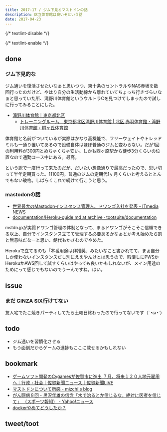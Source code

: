 ```yaml
---
title: 2017-17 / ジム下見とマストドンの話
description: 区立体育館は良いぞという話
date: 2017-04-23
---
```


{/* textlint-disable */}


{/* textlint-enable */}

done
----

### ジム下見的な

<X url="https://twitter.com/legnoh/status/856085089167564800" />

ジム通いを復活させたいなぁと思いつつ、東十条のセントラルやNAS赤坂を数回行ったのだけど、やはり自分の生活動線から離れていてちょっち行きづらいなぁと思っていた所、滝野川体育館というウルトラCを見つけてしまったので試しに行ってみることにした。

- [滝野川体育館｜東京都北区](https://www.city.kita.tokyo.jp/sports/bunka/sport/shisetsu/okunai/ichiran/takinogawa.html)
    - [トレーニングルーム　東京都北区滝野川体育館 | 北区 赤羽体育館・滝野川体育館・桐ヶ丘体育館](http://akatai.net/facility-takitai-trainning/)

体育館と名前がついているが実際はかなり高機能で、フリーウェイトやトレッドミルも一通り置いてあるので設備自体はほぼ普通のジムと変わらない。だが1回の利用料が300円とめちゃくちゃ安い。しかも西ヶ原駅から徒歩3分くらいの位置なので通勤コース中にある。最高。

という訳で一度行って来たのだが、だいたい想像通りで最高だったので、思い切って半年定期買った。11100円。普通のジムの定期代1ヶ月くらいと考えるととんでもない破格。しばらくこれで続けて行こうと思う。

### mastodonの話

- [世界最大のMastodonインスタンス管理人、ドワンゴ入社を発表 - ITmedia NEWS](https://www.itmedia.co.jp/news/articles/1704/21/news112.html)
- [documentation/Heroku-guide.md at archive · tootsuite/documentation](https://github.com/tootsuite/documentation/blob/archive/Running-Mastodon/Heroku-guide.md)

mstdn.jpが実質ドワンゴ管理の体制となって、まぁドワンゴがそこそこ信頼できる以上、自分でインスタンス立てて管理する必要あるかなぁとか考え始めたら割と無意味だなーと思い、鯖代もかさむのでやめた。

Herokuで立てるのも「本番用途は非推奨」みたいなこと書かれてて、まぁ自分しか使わないインスタンスだし別にええやんけとは思うので、暇潰しにPWSかHerokuかAWS回して試すくらいはやっても良いかもしれないが、メイン用途のためにって感じでもないのでうーんですね。はい。

issue
----

### まだ GINZA SIX行けてない

友人宅でたこ焼きパーティしてたら土曜日終わったので行ってないです（´◔ω◔`）

todo
----

- ジム通いを習慣化させる
- もう面倒だからゲームの進捗もここに載せるかもしれない

bookmark
----

- [ゲームソフト開発のCygamesが佐賀市に進出 ７月、将来１２０人地元雇用へ｜行政・社会｜佐賀新聞ニュース｜佐賀新聞LiVE](https://www.saga-s.co.jp/articles/-/91983)
- [マストドンについて所感 - mizchi's blog](https://mizchi.hatenablog.com/entry/2017/04/15/164657)
- [がん闘病８回・黒沢年雄の信念「水で治るとか信じるな。絶対に医者を信じて」 （スポーツ報知） - Yahoo!ニュース](https://headlines.yahoo.co.jp/hl?a=20170420-00000115-sph-ent)
- [dockerやめてどうしたか？](https://anond.hatelabo.jp/20170422000230)

tweet/toot
----

<X url="https://twitter.com/legnoh/status/853902560024961025" />
